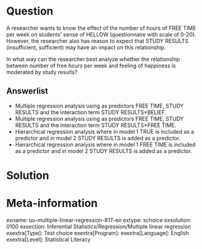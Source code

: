 Question
========
A researcher wants to know the effect of the number of hours of FREE TIME per week on students' sense of HELLOW (questionnaire with scale of 0-20). However, the researcher also has reason to expect that STUDY RESULTS (insufficient, sufficient) may have an impact on this relationship.

In what way can the researcher best analyze whether the relationship between number of free hours per week and feeling of happiness is moderated by study results?

Answerlist
----------
* Multiple regression analysis using as predictors FREE TIME, STUDY RESULTS and the interaction term STUDY RESULTS×BELIEF.
* Multiple regression analysis using as predictors FREE TIME, STUDY RESULTS and the interaction term STUDY RESULTS×FREE TIME.
* Hierarchical regression analysis where in model 1 TRUE is included as a predictor and in model 2 STUDY RESULTS is added as a predictor.
* Hierarchical regression analysis where in model 1 FREE TIME is included as a predictor and in model 2 STUDY RESULTS is added as a predictor.


Solution
========

Meta-information
================
exname: uu-multiple-linear-regression-817-en
extype: schoice
exsolution: 0100
exsection: Inferential Statistics/Regression/Multiple linear regression
exextra[Type]: Test choice
exextra[Program]: 
exextra[Language]: English
exextra[Level]: Statistical Literacy